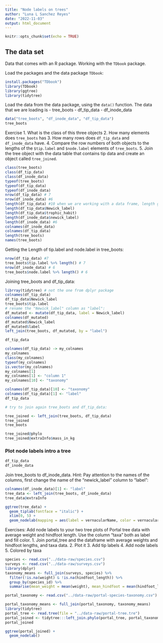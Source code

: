 ```yaml
---
title: "Node labels on trees"
author: "Luna L Sanchez Reyes"
date: "2022-11-03"
output: html_document
---
```


```r
knitr::opts_chunk$set(echo = TRUE)
```

## The data set

Data that comes with an R package.
Working with the `TDbook` package.

Load the packages and the data package `TDbook`:

```r
install.packages("TDbook")
library(TDbook)
library(ggtree)
library(tidytree)
```

Load the data from the data package, using the `data()` function.
The data that we are loading is 
- tree_boots
- df_tip_data
- df_inode_data

```r
data("tree_boots", "df_inode_data", "df_tip_data")
tree_boots
```

Exercise
1. What is the class of this three objects
2. How many elements does `tree_boots` has
3. How many rows does `df_tip_data` and `df_inode_data` have.
4. Compare the row numbers of both objects to the lengths of the `$tip.label` and `$node.label` elements of `tree_boots`.
5. Join the tree object with the data table that contains tip data and create an object called `tree_joined`.

```r
class(tree_boots)
class(df_tip_data)
class(df_inode_data)
typeof(tree_boots)
typeof(df_tip_data)
typeof(df_inode_data)
nrow(df_tip_data) # 7
nrow(df_inode_data) #6
length(df_tip_data) #10 when we are working with a data frame, length gives us the number of columns
length(df_tip_data$Newick_label)
length(df_tip_data$trophic_habit)
length(df_inode_data$newick_label)
length(df_inode_data) #6
colnames(df_inode_data)
colnames(df_tip_data)
length(tree_boots)
names(tree_boots)
```

Getting the Length of tip.label and node.label in tree_boots:

```r
nrow(df_tip_data) #7
tree_boots$tip.label %>% length() # 7
nrow(df_inode_data) # 6
tree_boots$node.label %>% length() # 6
```

Joining tree_boots and df_tip_data:

```r
librray(tidytree) # not the one from dplyr package
colnames(df_tip_data)
df_tip_data$Newick_label
tree_boots$tip.label
# rename the "Newick_label" column as "label":
df_mutated <- mutate(df_tip_data, label = Newick_label)
colnames(df_mutated)
df_mutated$Newick_label
df_mutated$label
left_join(tree_boots, df_mutated, by = "label")

df_tip_data

colnames(df_tip_data) -> my_colnames
my_colnames
class(my_colnames)
typeof(my_colnames)
is.vector(my_colnames)
my_colnames[1]
my_colnames[1] <- "column 1"
my_colnames[10] <- "taxonomy"

colnames(df_tip_data)[10] <- "taxonomy"
colnames(df_tip_data)[1] <- "label"
df_tip_data

# try to join again tree_boots and df_tip_data:

tree_joined <- left_join(tree_boots, df_tip_data)
tree_joined
tree_boots
```

```r
tree_joined@phylo
tree_joined@extraInfo$mass_in_kg
```


### Plot node labels intro a tree

```r
df_tip_data
df_inode_data
```

Join tree_boots to df_inode_data. Hint: Pay attention to the names of the columns, first change the name of the "newick_label" column to "label":

```r
colnames(df_inode_data)[1] <- "label"
tree_data <- left_join(tree_boots, df_inode_data)
tree_data@extraInfo
```

```r
ggtree(tree_data) + 
  geom_tiplab(fontface = "italic") + 
  xlim(0, 5) +
  geom_nodelab(mapping = aes(label = vernacularName, color = vernacularName))
```

Exercises:
Add node labels to your two tree plots of Portal tree data with average weight and hindfoot length. Use the column "taxa" both as label and fill color.
1. Join portal_tree and the dataframe with average weights and hindfoot lengths, and taxa data.
2. Plot it
3. Add tip labels 
4. Add node labels 
5. Colored by taxa

```r
species <- read.csv("../data-raw/species.csv")
surveys <- read.csv("../data-raw/surveys.csv")
library(dplyr)
taxonomy_means <- full_join(surveys, species) %>% 
  filter(!is.na(weight) & !is.na(hindfoot_length)) %>% 
  group_by(species_id) %>% 
  summarise(mean_weight = mean(weight), mean_hindfoot = mean(hindfoot_length))

portal_taxonomy <- read.csv("../data-raw/portal-species-taxonomy.csv")

portal_taxonomy_means <- full_join(portal_taxonomy, taxonomy_means)
library(tidytree)
portal_tree <- read.tree(file = "../data-raw/portal-tree.tre")
portal_joined <- tidytree:::left_join.phylo(portal_tree, portal_taxonomy_means)
portal_joined
```

```r
ggtree(portal_joined) + 
  geom_nodelab()
```